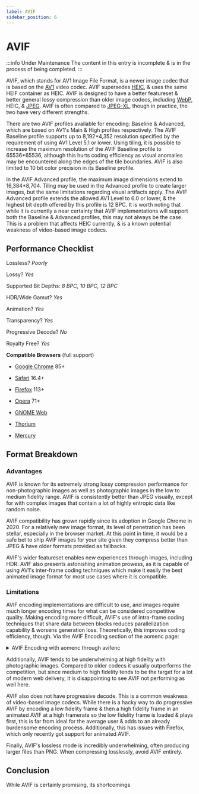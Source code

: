 ```yaml
---
label: AVIF
sidebar_position: 6
---
```


# AVIF

:::info Under Maintenance
The content in this entry is incomplete & is in the process of being completed.
:::

AVIF, which stands for AV1 Image File Format, is a newer image codec that is based on the [AV1](../video/AV1.mdx) video codec. AVIF supersedes [HEIC](HEIC.mdx), & uses the same HEIF container as HEIC. AVIF is designed to have a better featureset & better general lossy compression than older image codecs, including [WebP](WebP.mdx), HEIC, & [JPEG](JPEG.mdx). AVIF is often compared to [JPEG-XL](JXL.mdx), though in practice, the two have very different strengths.

There are two AVIF profiles available for encoding: Baseline & Advanced, which are based on AV1's Main & High profiles respectively. The AVIF Baseline profile supports up to 8,192\*4,352 resolution specified by the requirement of using AV1 Level 5.1 or lower. Using tiling, it is possible to increase the maximum resolution of the AVIF Baseline profile to 65536\*65536, although this hurts coding efficiency as visual anomalies may be encountered along the edges of the tile boundaries. AVIF is also limited to 10 bit color precision in its Baseline profile.

In the AVIF Advanced profile, the maximum image dimensions extend to 16,384*8,704. Tiling may be used in the Advanced profile to create larger images, but the same limitations regarding visual artifacts apply. The AVIF Advanced profile extends the allowed AV1 Level to 6.0 or lower, & the highest bit depth offered by this profile is 12 BPC. It is worth noting that while it is currently a near certainty that AVIF implementations will support both the Baseline & Advanced profiles, this may not always be the case. This is a problem that affects HEIC currently, & is a known potential weakness of video-based image codecs.

## Performance Checklist

Lossless? *Poorly*

Lossy? *Yes*

Supported Bit Depths:
*8 BPC, 10 BPC, 12 BPC*

HDR/Wide Gamut? *Yes*

Animation? *Yes*

Transparency? *Yes*

Progressive Decode? *No*

Royalty Free? *Yes*

**Compatible Browsers** (full support)

- [Google Chrome](https://www.google.com/chrome/) 85+

- [Safari](https://www.apple.com/safari/) 16.4+

- [Firefox](https://www.mozilla.org/en-US/firefox/new/) 113+

- [Opera](https://www.opera.com/) 71+

- [GNOME Web](https://apps.gnome.org/app/org.gnome.Epiphany/)

- [Thorium](https://thorium.rocks/)

- [Mercury](https://thorium.rocks/mercury)

## Format Breakdown

### Advantages

AVIF is known for its extremely strong lossy compression performance for non-photographic images as well as photographic images in the low to medium fidelity range. AVIF is consistently better than JPEG visually, except for with complex images that contain a lot of highly entropic data like random noise.

AVIF compatibility has grown rapidly since its adoption in Google Chrome in 2020. For a relatively new image format, its level of penetration has been stellar, especially in the browser market. At this point in time, it would be a safe bet to ship AVIF images for your site given they compress better than JPEG & have older formats provided as fallbacks.

AVIF's wider featureset enables new experiences through images, including HDR. AVIF also presents astonishing animation prowess, as it is capable of using AV1's inter-frame coding techniques which make it easily the best animated image format for most use cases where it is compatible.

### Limitations

AVIF encoding implementations are difficult to use, and images require much longer encoding times for what can be considered competitive quality. Making encoding more difficult, AVIF's use of intra-frame coding techniques that share data between blocks reduces parallelization capability & worsens generation loss. Theoretically, this improves coding efficiency, though. Via the AVIF Encoding section of the aomenc page:

<details>
  <summary>AVIF Encoding with aomenc through avifenc</summary>
  <div>
    <p>Using aomenc through avifenc is widely considered to be the best way to encode AVIF images, as SVT-AV1 only supports 4:2:0 chroma subsampling, rav1e isn't fast enough for still images, & the libaom team have put more effort into intra coding than the teams responsible for producing the other prominent open source AV1 encoders.</p>
    <p>A sample command for encoding AVIF looks like this:</p>
    <pre><code>avifenc -c aom -s 4 -j 8 -d 10 -y 444 --min 1 --max 63 -a end-usage=q -a cq-level=16 -a tune=ssim \[input\] output.avif</code></pre>
    <p>Where:</p>
    <ul>
      <li>`-c aom` is the encoder</li>
      <li>`-s 4` is the speed. Speeds 4 & below offer the best compression quality at the expense of longer encode times.</li>
      <li>`-j 8` is the number of threads the encoder is allowed to use. Increasing this past 12 will sometimes hurt encode times, as AVIF encoding via aomenc doesn't paralellize perfectly. Test using a speed benchmark to verify which value works best for you.</li>
      <li>`-d 10` is the bit depth. Specifying a value below 10 isn't recommended, as it will hurt coding efficiency even with an 8 bit source image.</li>
      <li>`-y 444` is the chroma subsampling mode. 4:4:4 chroma subsampling tends to provide better compression than 4:2:0 with AVIF, though on some images 4:2:0 chroma subsampling might be the better choice.</li>
      <li>`cq-level=16` is how you specify quality. Lower values correspond to higher quality & filesize, while higher values mean a smaller, lower-quality output is desired. This is preceded by `-a` because it is an aomenc option, not an avifenc one.</li>
      <li>`tune=ssim` is how the encoder handles RDO (rate-distortion optimization). This may be redundant with the default aomenc parameters, but specifying doesn't hurt to avoid an unintended change if a default is modified sometime in the future.</li>
    </ul>
  </div>
</details>

Additionally, AVIF tends to be underwhelming at high fidelity with photographic images. Compared to older codecs it usually outperforms the competition, but since medium to high fidelity tends to be the target for a lot of modern web delivery, it is disappointing to see AVIF not performing as well here.

AVIF also does not have progressive decode. This is a common weakness of video-based image codecs. While there is a hacky way to do progressive AVIF by encoding a low fidelity frame & then a high fidelity frame in an animated AVIF at a high framerate so the low fidelity frame is loaded & plays first, this is far from ideal for the average user & adds to an already burdensome encoding process. Additionally, this has issues with Firefox, which only recently got support for animated AVIF.

Finally, AVIF's lossless mode is incredibly underwhelming, often producing larger files than PNG. When compressing losslessly, avoid AVIF entirely.

## Conclusion

While AVIF is certainly promising, its shortcomings 